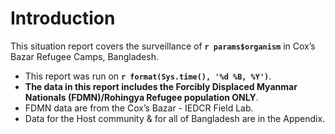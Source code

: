 # Introduction

This situation report covers the surveillance of **`r params$organism`** in Cox's Bazar Refugee Camps, Bangladesh.

-   This report was run on **`r format(Sys.time(), '%d %B, %Y')`**.
-   **The data in this report includes the Forcibly Displaced Myanmar Nationals (FDMN)/Rohingya Refugee population ONLY**.
-   FDMN data are from the Cox's Bazar - IEDCR Field Lab.
-   Data for the Host community & for all of Bangladesh are in the Appendix.